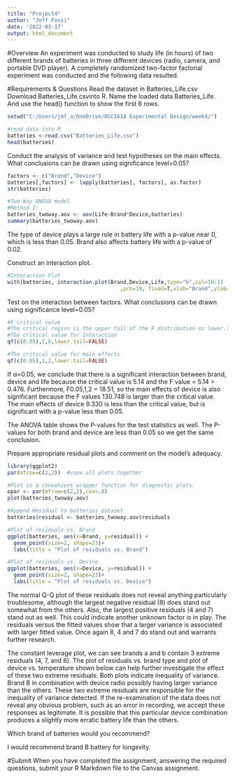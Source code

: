 ---
title: "Project4"
author: "Jeff Fossi"
date: '2022-03-17'
output: html_document
---
#Overview
An experiment was conducted to study life (in hours) of two different brands of batteries in three different devices (radio, camera, and portable DVD player). A completely randomized two-factor factorial experiment was conducted and the following data resulted.

#Requirements & Questions
Read the dataset in Batteries_Life.csv  Download Batteries_Life.csvinto R. Name the loaded data Batteries_Life. And use the head() function to show the first 6 rows.


```{r}
setwd("C:/Users/jmf_a/OneDrive/DSCI618 Experimental Design/week4/")

#read data into R
batteries <-read.csv("Batteries_Life.csv")
head(batteries)
```
Conduct the analysis of variance and test hypotheses on the main effects. What conclusions can be drawn using significance level=0.05?

```{r}
factors <- c("Brand","Device")
batteries[,factors] <- lapply(batteries[, factors], as.factor)
str(batteries)
```


```{r}
#Two-Way ANOVA model
#Method I: 
batteries_twoway.aov <- aov(Life~Brand*Device,batteries)
summary(batteries_twoway.aov)

```
The type of device plays a large role in battery life with a p-value near 0, which is less than 0.05. Brand also affects battery life with a p-value of 0.02.

Construct an interaction plot.

```{r}
#Interaction Plot
with(batteries, interaction.plot(Brand,Device,Life,type="b",col=10:12
                                    ,pch=19, fixed=T,xlab="Brand",ylab="Average life"))
```


Test on the interaction between factors. What conclusions can be drawn using significance level=0.05?

```{r}
#F critical value
#The critical region is the upper tail of the F distribution so lower.tail is set to False
#The critical value for Interaction 
qf(c(0.05),2,6,lower.tail=FALSE)

```
```{r}
#The critical value for main effects
qf(c(0.05),1,2,lower.tail=FALSE)
```
If α=0.05, we conclude that there is a significant interaction between brand, device and life because the critical value is 5.14 and the F value = 5.14 > 0.476. Furthermore, F0.05,1,2 = 18.51, so the main effects of device is also significant because the F values  130.748 is larger than the critical value. The main effects of device 9.330 is less than the critical value, but is significant with a p-value less than 0.05. 

The ANOVA table shows the P-values for the test statistics as well. The P-values for both brand and device are less than 0.05 so we get the same conclusion. 


Prepare appropriate residual plots and comment on the model’s adequacy.

```{r}
library(ggplot2)
par(mfrow=c(2,2))  #view all plots together

#Plot is a convenient wrapper function for diagnostic plots.
opar <- par(mfrow=c(2,2),cex=.8)
plot(batteries_twoway.aov)

#Append Residual to batteries dataset
batteries$residual <- batteries_twoway.aov$residuals

#Plot of residuals vs. Brand
ggplot(batteries, aes(x=Brand, y=residual)) +
  geom_point(size=2, shape=23)+
  labs(title = "Plot of residuals vs. Brand")
```
```{r}
#Plot of residuals vs. Device
ggplot(batteries, aes(x=Device, y=residual)) +
  geom_point(size=2, shape=23)+
  labs(title = "Plot of residuals vs. Device")
```

The normal Q-Q plot of these residuals does not reveal anything particularly troublesome, although the largest negative residual (8) does stand out somewhat from the others. Also, the largest positive residuals (4 and 7) stand out as well. This could indicate another unknown factor is in play. The residuals versus the fitted values show that a larger variance is associated with larger fitted value. Once again 8, 4 and 7 do stand out and warrants further research. 

The constant leverage plot, we can see brands a and b contain 3 extreme residuals (4, 7, and 8). The plot of residuals vs. brand type and plot of device vs. temperature shown below can help further investigate the effect of these two extreme residuals. Both plots indicate inequality of variance. Brand B in combination with device radio possibly having larger variance than the others. These two extreme residuals are responsible for the inequality of variance detected. If the re-examination of the data does not reveal any obvious problem, such as an error in recording, we accept these responses as legitimate. It is possible that this particular device combination produces a slightly more erratic battery life than the others.

Which brand of batteries would you recommend?

I would recommend brand B battery for longevity. 

#Submit
When you have completed the assignment, answering the required questions, submit your R Markdown file to the Canvas assignment.


